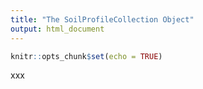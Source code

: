 ```yaml
---
title: "The SoilProfileCollection Object"
output: html_document
---
```


```r
knitr::opts_chunk$set(echo = TRUE)
```

xxx
